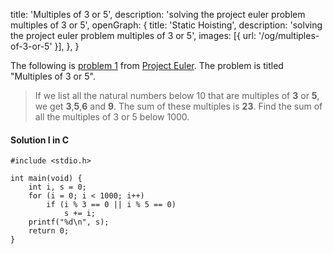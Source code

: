   title: 'Multiples of 3 or 5',
  description: 'solving the project euler problem multiples of 3 or 5',
  openGraph: {
    title: 'Static Hoisting',
    description: 'solving the project euler problem multiples of 3 or 5',
    images: [{ url: '/og/multiples-of-3-or-5' }],
  },
}

The following is [problem 1](https://projecteuler.net/problem=1) from [Project Euler](https://projecteuler.net/). The problem is titled "Multiples of 3 or 5".

> If we list all the natural numbers below 10 that are multiples of **3** or **5**, we get **3**,**5**,**6** and **9**. The sum of these multiples is **23**. 
> Find the sum of all the multiples of 3 or 5 below 1000.


#### **Solution I in C**
```
#include <stdio.h>

int main(void) {
    int i, s = 0;
    for (i = 0; i < 1000; i++)
        if (i % 3 == 0 || i % 5 == 0)
            s += i;
    printf("%d\n", s);
    return 0;
}
```



<Citation id="multiples-of-3-or-5" />